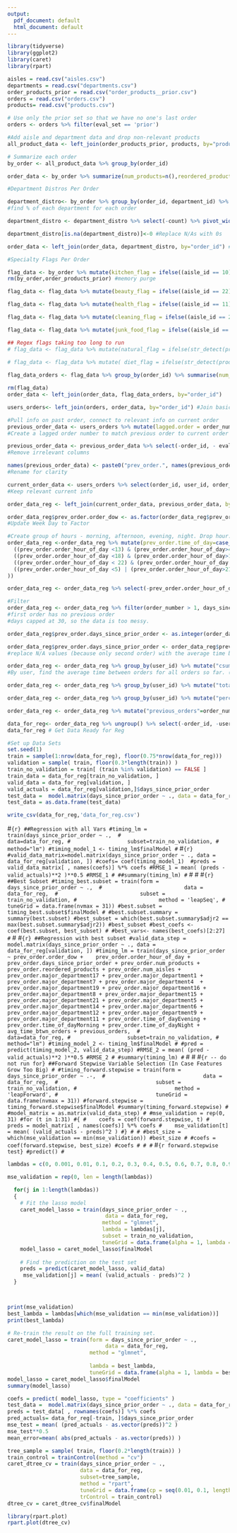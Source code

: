 ```yaml
---
output:
  pdf_document: default
  html_document: default
---
```


```r
library(tidyverse)
library(ggplot2)
library(caret)
library(rpart)
```

```r
aisles = read.csv("aisles.csv")
departments = read.csv("departments.csv")
order_products_prior = read.csv("order_products__prior.csv")
orders = read.csv("orders.csv")
products= read.csv("products.csv")
```

```r
# Use only the prior set so that we have no one's last order
orders <- orders %>% filter(eval_set == 'prior') 

#Add aisle and department data and drop non-relevant products 
all_product_data <- left_join(order_products_prior, products, by="product_id")
```


```r
# Summarize each order
by_order <- all_product_data %>% group_by(order_id)

order_data <- by_order %>% summarize(num_products=n(),reordered_products=sum(reordered),num_aisles=n_distinct(aisle_id),num_departments=n_distinct(department_id))
```

```r
#Department Distros Per Order

department_distro<- by_order %>% group_by(order_id, department_id) %>% summarize(count=n()) %>% group_by(order_id) %>% mutate(perc=count/sum(count))
#find % of each department for each order

department_distro <- department_distro %>% select(-count) %>% pivot_wider(names_from=department_id, names_prefix="perc_from_dep_", values_from = perc) #Make each department its own column

department_distro[is.na(department_distro)]<-0 #Replace N/As with 0s

order_data <- left_join(order_data, department_distro, by="order_id") #Join to Order_Data 
```

```r
#Specialty Flags Per Order

flag_data <- by_order %>% mutate(kitchen_flag = ifelse((aisle_id == 10)|(aisle_id == 54)|(aisle_id==60)|(aisle_id==85)|(aisle_id==111),1,0)) # 10 - kitchen supplies,  54 - paper goods, 60 - trash bags liners, 85 - food storage, 111 - plates bowls cups 
rm(by_order,order_products_prior) #memory purge

flag_data <- flag_data %>% mutate(beauty_flag = ifelse((aisle_id == 22)|(aisle_id == 55)|(aisle_id==73)|(aisle_id==80)|(aisle_id==109)|(aisle_id==127)|(aisle_id==132),1,0)) # 22 - hair care, 55 - shave needs, 73 - facial care, 80 - deodorants, 109 - skin care, 127 - body lotions soap, 132 - beauty

flag_data <- flag_data %>% mutate(health_flag = ifelse((aisle_id == 11)|(aisle_id == 20)|(aisle_id==44)|(aisle_id==47)|(aisle_id==70)|(aisle_id==118)|(aisle_id==133),1,0)) # 11 - cold flu allergy, 20 - oral hygiene, 44 - eye ear care, 47 - vitamins supplements, 70 - digestion , 118 - first aid, 133 - muscles joints pain relief 

flag_data <- flag_data %>% mutate(cleaning_flag = ifelse((aisle_id == 25)|(aisle_id == 74)|(aisle_id==75)|(aisle_id==101)|(aisle_id==114),1,0)) # 25 - soap , 74 - dish detergents, 75 - laundry , 101 - air fresheners candles, 114 - cleaning products

flag_data <- flag_data %>% mutate(junk_food_flag = ifelse((aisle_id == 4)|(aisle_id == 8)|(aisle_id == 37)|(aisle_id == 45)|(aisle_id == 61)|(aisle_id == 71)|(aisle_id == 103)|(aisle_id == 119),1,0)) # 4 - instant foods, 8 - bakery desserts, 37 - ice cream ice , 45 - candy chocolate, 61 - cookies cakes, 71 - refrigerated pudding desserts , 103 - ice cream toppings, 119 - frozen desserts

## Regex flags taking too long to run
# flag_data <- flag_data %>% mutate(natural_flag = ifelse(str_detect(product_name, "Organic|Gluten Free|Gluten-Free|100%|Natural|Kombucha|Probiotic|Vegan",),1,0))
                                 
# flag_data <- flag_data %>% mutate( diet_flag = ifelse(str_detect(product_name, coll("zero calorie|low fat|lo-fat|lowfat|lite|unsweetened|diet|no sugar added|sugar-free|sugar free|reduced sugar|fat free", ignore_case=TRUE)),1,0))

flag_data_orders <- flag_data %>% group_by(order_id) %>% summarise(num_kitchen=sum(kitchen_flag), num_beauty=sum(beauty_flag), num_health=sum(health_flag), num_cleaning=sum(cleaning_flag), num_junkfood=sum(junk_food_flag))

rm(flag_data)
order_data <- left_join(order_data, flag_data_orders, by="order_id")

```


```r
users_orders<- left_join(orders, order_data, by="order_id") #Join basic order data to summary measures
```

```r
#Pull info on past order, connect to relevant info on current order 
previous_order_data <- users_orders %>% mutate(lagged.order = order_number+1) %>% group_by(lagged.order, user_id)
#Create a lagged order number to match previous order to current order 

previous_order_data <- previous_order_data %>% select(-order_id, - eval_set, -order_number)
#Remove irrelevant columns

names(previous_order_data) <- paste0("prev_order.", names(previous_order_data) )
#Rename for clarity

current_order_data <- users_orders %>% select(order_id, user_id, order_number, days_since_prior_order)
#Keep relevant current info 

order_data_reg <- left_join(current_order_data, previous_order_data, by=c("order_number" = "prev_order.lagged.order", "user_id" = "prev_order.user_id")) #Join two tables

order_data_reg$prev_order.order_dow <- as.factor(order_data_reg$prev_order.order_dow)
#Update Week Day to Factor

#Create group of hours - morning, afternoon, evening, night. Drop hour. 
order_data_reg <-order_data_reg %>% mutate(prev_order.time_of_day=case_when(
  ((prev_order.order_hour_of_day <13) & (prev_order.order_hour_of_day>4)) ~ "Morning",
  ((prev_order.order_hour_of_day <18) & (prev_order.order_hour_of_day>12)) ~ "Afternoon",
  ((prev_order.order_hour_of_day < 22) & (prev_order.order_hour_of_day >17)) ~ "Evening",
  ((prev_order.order_hour_of_day <5) | (prev_order.order_hour_of_day>21)) ~"Night"
))

order_data_reg <- order_data_reg %>% select(-prev_order.order_hour_of_day)

#Filter
order_data_reg <- order_data_reg %>% filter(order_number > 1, days_since_prior_order <30)
#first order has no previous order
#days capped at 30, so the data is too messy.
```

```r
order_data_reg$prev_order.days_since_prior_order <- as.integer(order_data_reg$prev_order.days_since_prior_order)

order_data_reg$prev_order.days_since_prior_order <- order_data_reg$prev_order.days_since_prior_order %>% replace_na(mean(order_data_reg$days_since_prior_order, na.rm=TRUE))
#replace N/A values (because only second order) with the average time between orders overall

order_data_reg <- order_data_reg %>% group_by(user_id) %>% mutate("csum" = cumsum(prev_order.days_since_prior_order)) %>% mutate(avg_time_btwn_orders = csum/(order_number-1)) %>% select(-csum)
#By user, find the average time between orders for all orders so far. (Cummulative sum of time between orders / # of orders so far)

order_data_reg <- order_data_reg %>% group_by(user_id) %>% mutate("total_prev_products" = cumsum(prev_order.num_products)) #Cummulative number of products ordered

order_data_reg <- order_data_reg %>% group_by(user_id) %>% mutate("perc_kitchen_prev_products" = cumsum(prev_order.num_kitchen)/total_prev_products, "perc_beauty_prev_products" = cumsum(prev_order.num_beauty)/total_prev_products, "perc_health_prev_products" = cumsum(prev_order.num_health)/total_prev_products, "perc_cleaning_prev_products" = cumsum(prev_order.num_cleaning)/total_prev_products, "perc_junkfood_prev_products" = cumsum(prev_order.num_junkfood)/total_prev_products) #Cumulative percentage of all products bought with special flags 

order_data_reg <- order_data_reg %>% mutate("previous_orders"=order_number-1) #How many previous orders have you made?
```

```r
data_for_reg<- order_data_reg %>% ungroup() %>% select(-order_id, -user_id, -order_number)
data_for_reg # Get Data Ready for Reg 
```


```r

#Set up Data Sets
set.seed(1)
train = sample(1:nrow(data_for_reg), floor(0.75*nrow(data_for_reg)))
validation = sample( train, floor(0.3*length(train)) )
train_no_validation = train[ (train %in% validation) == FALSE ]
train_data = data_for_reg[train_no_validation, ]
valid_data = data_for_reg[validation, ]
valid_actuals = data_for_reg[validation,]$days_since_prior_order
test_data =  model.matrix(days_since_prior_order ~ ., data = data_for_reg[-train, ])
test_data = as.data.frame(test_data)

```
```r
write_csv(data_for_reg,'data_for_reg.csv')
```

#```{r}
##Regression with all Vars
#timing_lm = train(days_since_prior_order ~ ., 
#                  data=data_for_reg,
#                  subset=train_no_validation,
#                  method="lm")
#timing_model_1 <- timing_lm$finalModel
#```
#```{r}
#valid_data_matrix=model.matrix(days_since_prior_order ~ ., data = data_for_reg[validation, ])
#coefs= coef(timing_model_1) 
#preds = valid_data_matrix[ , names(coefs)] %*% coefs
#RMSE_1 = mean( (preds - valid_actuals)**2 )**0.5
#RMSE_1
#
##summary(timing_lm)
#```
#
#
#```{r}
##Best Subset
#timing_best.subset = train(form = days_since_prior_order ~ ., 
#                          data = data_for_reg, 
#                          subset = train_no_validation,
#                          method = 'leapSeq',
#                          tuneGrid = data.frame(nvmax = 31))
#best.subset = timing_best.subset$finalModel
#
#best.subset.summary = summary(best.subset)
#best_subset = which(best.subset.summary$adjr2 == max(best.subset.summary$adjr2))
#best_subset
#best_coefs <- coef(best.subset, best_subset)
#
#best_vars<- names(best_coefs)[2:27]
#```
#
#```{r}
##Regression with best subset
#valid_data_step = model.matrix(days_since_prior_order ~ ., data = data_for_reg[validation, ])
#timing_lm = train(days_since_prior_order ~ prev_order.order_dow +    prev_order.order_hour_of_day + prev_order.days_since_prior_order + prev_order.num_products + prev_order.reordered_products + prev_order.num_aisles + prev_order.major_department17 + prev_order.major_department1 + prev_order.major_department7 + prev_order.major_department4  + prev_order.major_department19 + prev_order.major_department16 + prev_order.major_department8 + prev_order.major_department15 +  prev_order.major_department21 + prev_order.major_department5 + prev_order.major_department14 + prev_order.major_department6 + prev_order.major_department12 + prev_order.major_department9 +  prev_order.major_department11 + prev_order.time_of_dayEvening + prev_order.time_of_dayMorning + prev_order.time_of_dayNight + avg_time_btwn_orders + previous_orders, 
#                  data=data_for_reg,
#                  subset=train_no_validation,
#                  method="lm")
#timing_model_2 <- timing_lm$finalModel
#
#pred = predict(timing_model_2, valid_data_step)
#RMSE_2 = mean( (pred - valid_actuals)**2 )**0.5
#RMSE_2
#
#summary(timing_lm)
#```
#
#
#```{r -- do not run for}
##Forward Stepwise Variable Selection (In Case Features Grow Too Big)
#
#timing_forward.stepwise = train(form = days_since_prior_order ~ .-, 
#                               data = data_for_reg, 
#                               subset = train_no_validation,
#                               method = 'leapForward',
#                               tuneGrid = data.frame(nvmax = 31))
#forward.stepwise = timing_forward.stepwise$finalModel
#summary(timing_forward.stepwise)
#
#model_matrix = as.matrix(valid_data_step)
#
#mse_validation = rep(0, 31)
#for (t in 1:31)
#{
#    coefs = coef(forward.stepwise, t)
#    preds = model_matrix[ , names(coefs)] %*% coefs
#    mse_validation[t] = mean( (valid_actuals - preds)^2 )
#}
#
#
#best_size = which(mse_validation == min(mse_validation))
#best_size
#
#coefs = coef(forward.stepwise, best_size)
#coefs
#
#
#```
#```{r forward.stepwise test}
#predict()
#```


```r
lambdas = c(0, 0.001, 0.01, 0.1, 0.2, 0.3, 0.4, 0.5, 0.6, 0.7, 0.8, 0.9, 1, 10, 100, 1000)
```
```r



mse_validation = rep(0, len = length(lambdas))

  for(j in 1:length(lambdas))
  {
    # Fit the lasso model
    caret_model_lasso = train(days_since_prior_order ~ ., 
                               data = data_for_reg,
                              method = "glmnet",
                              lambda = lambdas[j],
                              subset = train_no_validation,
                              tuneGrid = data.frame(alpha = 1, lambda = lambdas[j]))
    model_lasso = caret_model_lasso$finalModel
    
    # Find the prediction on the test set
    preds = predict(caret_model_lasso, valid_data)
     mse_validation[j] = mean( (valid_actuals - preds)^2 )
  }



print(mse_validation)
best_lambda = lambdas[which(mse_validation == min(mse_validation))]
print(best_lambda)

# Re-train the result on the full training set.
caret_model_lasso = train(form = days_since_prior_order ~ ., 
                               data = data_for_reg,
                          method = "glmnet",
                         
                          lambda = best_lambda,
                          tuneGrid = data.frame(alpha = 1, lambda = best_lambda))
model_lasso = caret_model_lasso$finalModel
summary(model_lasso)
```


```r
coefs = predict( model_lasso, type = "coefficients" )
test_data =  model.matrix(days_since_prior_order ~ ., data = data_for_reg[-train, ])
preds = test_data[ , rownames(coefs)] %*% coefs
pred_actuals= data_for_reg[-train, ]$days_since_prior_order
mse_test = mean( (pred_actuals - as.vector(preds))^2 )
mse_test**0.5
mean_error=mean( abs(pred_actuals - as.vector(preds)) )
```

```r
tree_sample = sample( train, floor(0.2*length(train)) )
train_control = trainControl(method = "cv")
caret_dtree_cv = train(days_since_prior_order ~ .,
                       data = data_for_reg,
                       subset=tree_sample,
                       method = "rpart",
                       tuneGrid = data.frame(cp = seq(0.01, 0.1, length.out = 100)),
                       trControl = train_control)
dtree_cv = caret_dtree_cv$finalModel

```
```r
library(rpart.plot)
rpart.plot(dtree_cv)
```











